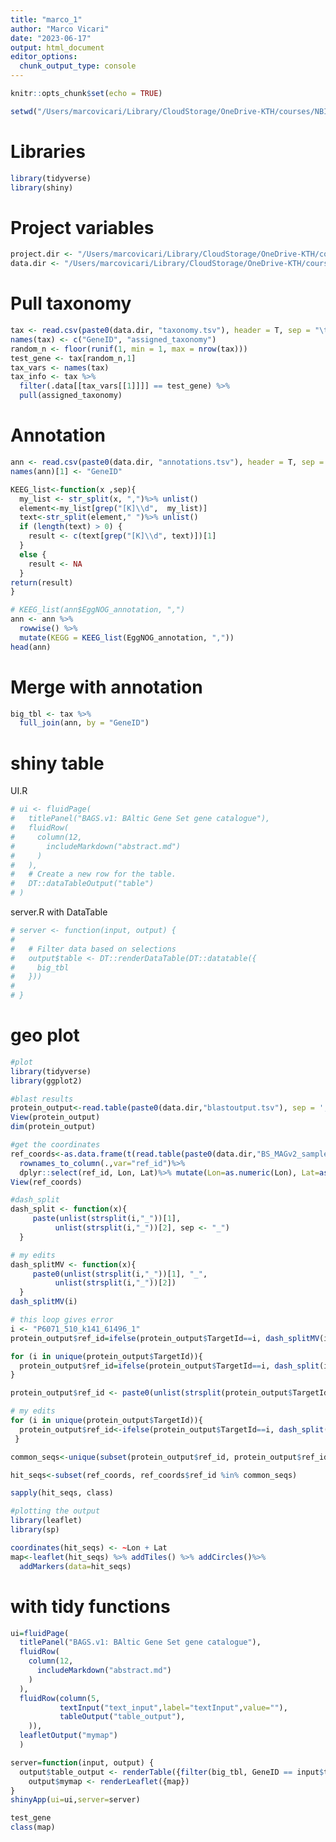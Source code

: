 ```yaml
---
title: "marco_1"
author: "Marco Vicari"
date: "2023-06-17"
output: html_document
editor_options: 
  chunk_output_type: console
---
```


```r
knitr::opts_chunk$set(echo = TRUE)
```

```r
setwd("/Users/marcovicari/Library/CloudStorage/OneDrive-KTH/courses/NBIS_RaukR/RaukR_project")

```

# Libraries
```r
library(tidyverse)
library(shiny)
```

# Project variables
```r
project.dir <- "/Users/marcovicari/Library/CloudStorage/OneDrive-KTH/courses/NBIS_RaukR/RaukR_project"
data.dir <- "/Users/marcovicari/Library/CloudStorage/OneDrive-KTH/courses/NBIS_RaukR/RAUKR/"
```

# Pull taxonomy
```r
tax <- read.csv(paste0(data.dir, "taxonomy.tsv"), header = T, sep = "\t", check.names = F)
names(tax) <- c("GeneID", "assigned_taxonomy")
random_n <- floor(runif(1, min = 1, max = nrow(tax)))
test_gene <- tax[random_n,1]
tax_vars <- names(tax)
tax_info <- tax %>% 
  filter(.data[[tax_vars[[1]]]] == test_gene) %>% 
  pull(assigned_taxonomy)

```

# Annotation
```r
ann <- read.csv(paste0(data.dir, "annotations.tsv"), header = T, sep = "\t", check.names = F)
names(ann)[1] <- "GeneID"

KEEG_list<-function(x ,sep){
  my_list <- str_split(x, ",")%>% unlist()
  element<-my_list[grep("[K]\\d",  my_list)]
  text<-str_split(element," ")%>% unlist()
  if (length(text) > 0) {
    result <- c(text[grep("[K]\\d", text)])[1]
  }
  else {
    result <- NA
  }
return(result)
}

# KEEG_list(ann$EggNOG_annotation, ",")
ann <- ann %>%
  rowwise() %>%
  mutate(KEGG = KEEG_list(EggNOG_annotation, ","))
head(ann)
```

# Merge with annotation
```r
big_tbl <- tax %>% 
  full_join(ann, by = "GeneID")
```

# shiny table
UI.R
```r
# ui <- fluidPage(
#   titlePanel("BAGS.v1: BAltic Gene Set gene catalogue"),
#   fluidRow(
#     column(12,
#       includeMarkdown("abstract.md")
#     )
#   ),
#   # Create a new row for the table.
#   DT::dataTableOutput("table")
# )
```

server.R with DataTable
```r
# server <- function(input, output) {
# 
#   # Filter data based on selections
#   output$table <- DT::renderDataTable(DT::datatable({
#     big_tbl
#   }))
# 
# }
```

# geo plot
```r
#plot
library(tidyverse)
library(ggplot2)

#blast results
protein_output<-read.table(paste0(data.dir,"blastoutput.tsv"), sep = ',', header = T)
View(protein_output)
dim(protein_output)

#get the coordinates
ref_coords<-as.data.frame(t(read.table(paste0(data.dir,"BS_MAGv2_sample_metadata.tsv"))))%>%
  rownames_to_column(.,var="ref_id")%>%
  dplyr::select(ref_id, Lon, Lat)%>% mutate(Lon=as.numeric(Lon), Lat=as.numeric(Lat))
View(ref_coords)

#dash_split
dash_split <- function(x){
     paste(unlist(strsplit(i,"_"))[1],
          unlist(strsplit(i,"_"))[2], sep <- "_")
  }

# my edits
dash_splitMV <- function(x){
     paste0(unlist(strsplit(i,"_"))[1], "_",
          unlist(strsplit(i,"_"))[2])
  }
dash_splitMV(i)

# this loop gives error
i <- "P6071_510_k141_61496_1" 
protein_output$ref_id=ifelse(protein_output$TargetId==i, dash_splitMV(i), protein_output$ref_id)

for (i in unique(protein_output$TargetId)){
  protein_output$ref_id=ifelse(protein_output$TargetId==i, dash_split(i), protein_output$ref_id)
}

protein_output$ref_id <- paste0(unlist(strsplit(protein_output$TargetId,"_"))[1], "_", unlist(strsplit(protein_output$TargetId,"_"))[2])

# my edits
for (i in unique(protein_output$TargetId)){
  protein_output$ref_id<-ifelse(protein_output$TargetId==i, dash_split(i), protein_output$ref_id)
 }

common_seqs<-unique(subset(protein_output$ref_id, protein_output$ref_id %in% ref_coords$ref_id))

hit_seqs<-subset(ref_coords, ref_coords$ref_id %in% common_seqs)

sapply(hit_seqs, class)

#plotting the output
library(leaflet)
library(sp)

coordinates(hit_seqs) <- ~Lon + Lat
map<-leaflet(hit_seqs) %>% addTiles() %>% addCircles()%>%
  addMarkers(data=hit_seqs)
```

# with tidy functions

```r
ui=fluidPage(
  titlePanel("BAGS.v1: BAltic Gene Set gene catalogue"),
  fluidRow(
    column(12,
      includeMarkdown("abstract.md")
    )
  ),
  fluidRow(column(5,
           textInput("text_input",label="textInput",value=""),
           tableOutput("table_output"),
    )),
  leafletOutput("mymap")
  )

server=function(input, output) {
  output$table_output <- renderTable({filter(big_tbl, GeneID == input$text_input)})
    output$mymap <- renderLeaflet({map})
}
shinyApp(ui=ui,server=server)

```

```r
test_gene
class(map)
```

